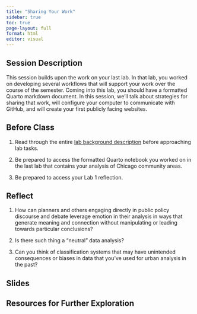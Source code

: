 ```yaml
---
title: "Sharing Your Work"
sidebar: true
toc: true
page-layout: full
format: html
editor: visual
---
```


## Session Description

This session builds upon the work on your last lab. In that lab, you worked on developing several workflows that will support your work over the course of the semester. Coming into this lab, you should have a formatted Quarto markdown document. In this session, we'll talk about strategies for sharing that work, will configure your computer to communicate with GitHub, and will create your first publicly facing websites.

## Before Class

1.  Read through the entire [lab background description](../assignments/labs/02_sharing/02_sharing.qmd) before approaching lab tasks.

2.  Be prepared to access the formatted Quarto notebook you worked on in the last lab that contains your analysis of Chicago community areas.

3.  Be prepared to access your Lab 1 reflection.

## Reflect

1.  How can planners and others engaging directly in public policy discourse and debate leverage emotion in their analysis in ways that generate meaning and connection without manipulating or leading towards particular conclusions?

2.  Is there such thing a "neutral" data analysis?

3.  Can you think of classification systems that may have unintended consequences or biases in data that you've used for urban analysis in the past?

## Slides

## Resources for Further Exploration
